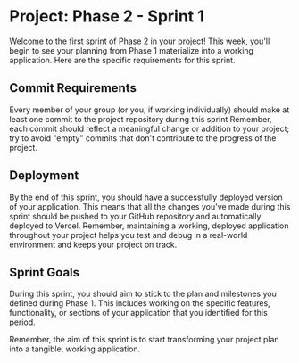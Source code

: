 # Project: Phase 2 - Sprint 1

Welcome to the first sprint of Phase 2 in your project! This week, you'll begin to see your planning from Phase 1 materialize into a working application. Here are the specific requirements for this sprint.

## Commit Requirements

Every member of your group (or you, if working individually) should make at least one commit to the project repository during this sprint Remember, each commit should reflect a meaningful change or addition to your project; try to avoid "empty" commits that don't contribute to the progress of the project.

## Deployment

By the end of this sprint, you should have a successfully deployed version of your application. This means that all the changes you've made during this sprint should be pushed to your GitHub repository and automatically deployed to Vercel. Remember, maintaining a working, deployed application throughout your project helps you test and debug in a real-world environment and keeps your project on track.

## Sprint Goals

During this sprint, you should aim to stick to the plan and milestones you defined during Phase 1. This includes working on the specific features, functionality, or sections of your application that you identified for this period.

Remember, the aim of this sprint is to start transforming your project plan into a tangible, working application.

